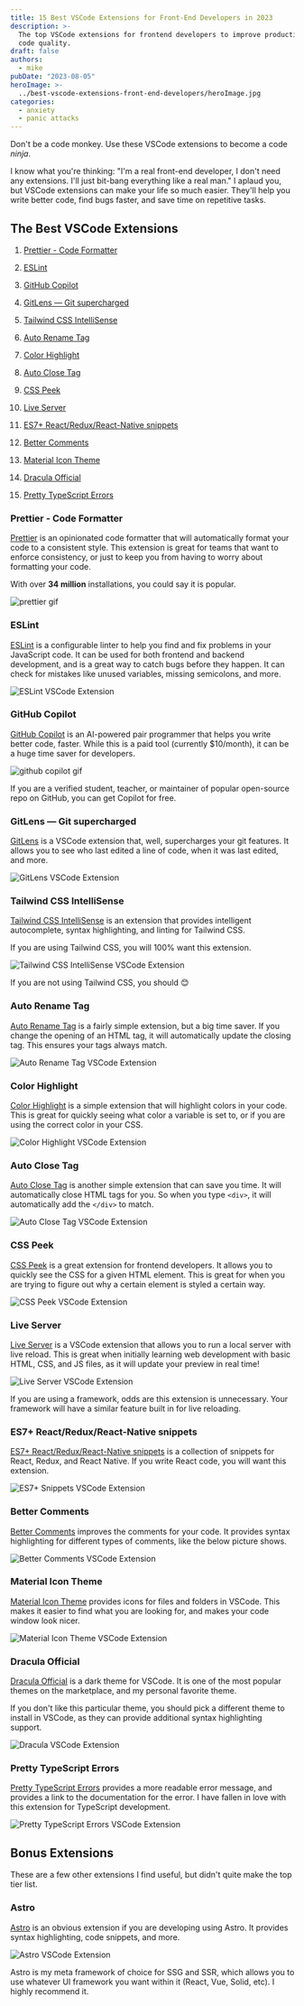 ---
title: 15 Best VSCode Extensions for Front-End Developers in 2023
description: >-
  The top VSCode extensions for frontend developers to improve productivity and
  code quality.
draft: false
authors:
  - mike
pubDate: "2023-08-05"
heroImage: >-
  ../best-vscode-extensions-front-end-developers/heroImage.jpg
categories:
  - anxiety
  - panic attacks
---

Don't be a code monkey. Use these VSCode extensions to become a code _ninja_.

I know what you're thinking: "I'm a real front-end developer, I don't need any extensions. I'll just bit-bang everything like a real man." I aplaud you, but VSCode extensions can make your life so much easier. They'll help you write better code, find bugs faster, and save time on repetitive tasks.

## The Best VSCode Extensions

1. [Prettier - Code Formatter](#prettier---code-formatter)

2. [ESLint](#eslint)

3. [GitHub Copilot](#github-copilot)

4. [GitLens — Git supercharged](#gitlens--git-supercharged)

5. [Tailwind CSS IntelliSense](#tailwind-css-intellisense)

6. [Auto Rename Tag](#auto-rename-tag)

7. [Color Highlight](#color-highlight)

8. [Auto Close Tag](#auto-close-tag)

9. [CSS Peek](#css-peek)

10. [Live Server](#live-server)

11. [ES7+ React/Redux/React-Native snippets](#es7-reactreduxreact-native-snippets)

12. [Better Comments](#better-comments)

13. [Material Icon Theme](#material-icon-theme)

14. [Dracula Official](#dracula-official)

15. [Pretty TypeScript Errors](#pretty-typescript-errors)

### Prettier - Code Formatter

[Prettier](https://marketplace.visualstudio.com/items?itemName=esbenp.prettier-vscode) is an opinionated code formatter that will automatically format your code to a consistent style. This extension is great for teams that want to enforce consistency, or just to keep you from having to worry about formatting your code.

With over **34 million** installations, you could say it is popular.

![prettier gif](../best-vscode-extensions-front-end-developers/prettier.gif)

### ESLint

[ESLint](https://marketplace.visualstudio.com/items?itemName=dbaeumer.vscode-eslint) is a configurable linter to help you find and fix problems in your JavaScript code. It can be used for both frontend and backend development, and is a great way to catch bugs before they happen. It can check for mistakes like unused variables, missing semicolons, and more.

![ESLint VSCode Extension](../best-vscode-extensions-front-end-developers/eslint.jpg)

### GitHub Copilot

[GitHub Copilot](https://marketplace.visualstudio.com/items?itemName=GitHub.copilot) is an AI-powered pair programmer that helps you write better code, faster. While this is a paid tool (currently $10/month), it can be a huge time saver for developers.

![github copilot gif](../best-vscode-extensions-front-end-developers/github-copilot.gif)

<Admonition variant="info">
  If you are a verified student, teacher, or maintainer of popular open-source
  repo on GitHub, you can get Copilot for free.
</Admonition>

### GitLens — Git supercharged

[GitLens](https://marketplace.visualstudio.com/items?itemName=eamodio.gitlens) is a VSCode extension that, well, supercharges your git features. It allows you to see who last edited a line of code, when it was last edited, and more.

![GitLens VSCode Extension](../best-vscode-extensions-front-end-developers/gitlens.jpg)

### Tailwind CSS IntelliSense

[Tailwind CSS IntelliSense](https://marketplace.visualstudio.com/items?itemName=bradlc.vscode-tailwindcss) is an extension that provides intelligent autocomplete, syntax highlighting, and linting for Tailwind CSS.

If you are using Tailwind CSS, you will 100% want this extension.

![Tailwind CSS IntelliSense VSCode Extension](../best-vscode-extensions-front-end-developers/tailwindcss.jpg)

<Admonition variant="tip">
  If you are not using Tailwind CSS, you should 😊
</Admonition>

### Auto Rename Tag

[Auto Rename Tag](https://marketplace.visualstudio.com/items?itemName=formulahendry.auto-rename-tag) is a fairly simple extension, but a big time saver. If you change the opening of an HTML tag, it will automatically update the closing tag. This ensures your tags always match.

![Auto Rename Tag VSCode Extension](../best-vscode-extensions-front-end-developers/auto-rename-tag.gif)

### Color Highlight

[Color Highlight](https://marketplace.visualstudio.com/items?itemName=naumovs.color-highlight) is a simple extension that will highlight colors in your code. This is great for quickly seeing what color a variable is set to, or if you are using the correct color in your CSS.

![Color Highlight VSCode Extension](../best-vscode-extensions-front-end-developers/color-highlight.jpg)

### Auto Close Tag

[Auto Close Tag](https://marketplace.visualstudio.com/items?itemName=formulahendry.auto-close-tag) is another simple extension that can save you time. It will automatically close HTML tags for you. So when you type `<div>`, it will automatically add the `</div>` to match.

![Auto Close Tag VSCode Extension](../best-vscode-extensions-front-end-developers/auto-close-tag.gif)

### CSS Peek

[CSS Peek](https://marketplace.visualstudio.com/items?itemName=pranaygp.vscode-css-peek) is a great extension for frontend developers. It allows you to quickly see the CSS for a given HTML element. This is great for when you are trying to figure out why a certain element is styled a certain way.

![CSS Peek VSCode Extension](../best-vscode-extensions-front-end-developers/css-peek.jpg)

### Live Server

[Live Server](https://marketplace.visualstudio.com/items?itemName=ritwickdey.LiveServer) is a VSCode extension that allows you to run a local server with live reload. This is great when initially learning web development with basic HTML, CSS, and JS files, as it will update your preview in real time!

![Live Server VSCode Extension](../best-vscode-extensions-front-end-developers/liveserver.jpg)

<Admonition variant="info">
  If you are using a framework, odds are this extension is unnecessary. Your
  framework will have a similar feature built in for live reloading.
</Admonition>

### ES7+ React/Redux/React-Native snippets

[ES7+ React/Redux/React-Native snippets](https://marketplace.visualstudio.com/items?itemName=dsznajder.es7-react-js-snippets) is a collection of snippets for React, Redux, and React Native. If you write React code, you will want this extension.

![ES7+ Snippets VSCode Extension](../best-vscode-extensions-front-end-developers/es7.jpg)

### Better Comments

[Better Comments](https://marketplace.visualstudio.com/items?itemName=aaron-bond.better-comments) improves the comments for your code. It provides syntax highlighting for different types of comments, like the below picture shows.

![Better Comments VSCode Extension](../best-vscode-extensions-front-end-developers/better-comments.jpg)

### Material Icon Theme

[Material Icon Theme](https://marketplace.visualstudio.com/items?itemName=PKief.material-icon-theme) provides icons for files and folders in VSCode. This makes it easier to find what you are looking for, and makes your code window look nicer.

![Material Icon Theme VSCode Extension](../best-vscode-extensions-front-end-developers/material-icon.jpg)

### Dracula Official

[Dracula Official](https://marketplace.visualstudio.com/items?itemName=dracula-theme.theme-dracula) is a dark theme for VSCode. It is one of the most popular themes on the marketplace, and my personal favorite theme.

If you don't like this particular theme, you should pick a different theme to install in VSCode, as they can provide additional syntax highlighting support.

![Dracula VSCode Extension](../best-vscode-extensions-front-end-developers/dracula.jpg)

### Pretty TypeScript Errors

[Pretty TypeScript Errors](https://marketplace.visualstudio.com/items?itemName=yoavbls.pretty-ts-errors) provides a more readable error message, and provides a link to the documentation for the error. I have fallen in love with this extension for TypeScript development.

![Pretty TypeScript Errors VSCode Extension](../best-vscode-extensions-front-end-developers/pretty-typescript-errors.jpg)

## Bonus Extensions

These are a few other extensions I find useful, but didn't quite make the top tier list.

### Astro

[Astro](https://marketplace.visualstudio.com/items?itemName=astro-build.astro-vscode) is an obvious extension if you are developing using Astro. It provides syntax highlighting, code snippets, and more.

![Astro VSCode Extension](../best-vscode-extensions-front-end-developers/astro.jpg)

<Admonition variant="tip">
  Astro is my meta framework of choice for SSG and SSR, which allows you to use
  whatever UI framework you want within it (React, Vue, Solid, etc). I highly
  recommend it.
</Admonition>
